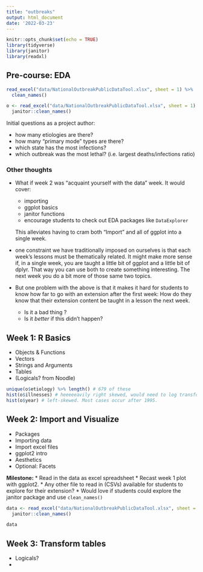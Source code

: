 ```yaml
---
title: "outbreaks"
output: html_document
date: '2022-03-23'
---
```


```r
knitr::opts_chunk$set(echo = TRUE)
library(tidyverse)
library(janitor)
library(readxl)
```

## Pre-course: EDA

```r
read_excel("data/NationalOutbreakPublicDataTool.xlsx", sheet = 1) %>%
  clean_names() 

o <- read_excel("data/NationalOutbreakPublicDataTool.xlsx", sheet = 1) %>%
  janitor::clean_names()
```

Initial questions as a project author:

* how many etiologies are there?
* how many "primary mode" types are there?
* which state has the most infections?
* which outbreak was the most lethal? (i.e. largest deaths/infections ratio)

### Other thoughts

* What if week 2 was "acquaint yourself with the data" week. It would cover:
  * importing
  * ggplot basics
  * janitor functions
  * encourage students to check out EDA packages like `DataExplorer`
  
  This alleviates having to cram both "Import" and all of ggplot into a single week.
  
* one constraint we have traditionally imposed on ourselves is that each week's lessons must be thematically related. It might make more sense if, in a single week, you are taught a little bit of ggplot and a little bit of dplyr. That way you can use both to create something interesting. The next week you do a bit more of those same two topics. 

* But one problem with the above is that it makes it hard for students to know how far to go with an extension after the first week: How do they know that their extension content be taught in a lesson the next week. 
    + Is it a bad thing ?
    + Is it *better* if this didn't happen?

## Week 1: R Basics

* Objects & Functions
* Vectors
* Strings and Arguments
* Tables
* (Logicals? from Noodle)

```r
unique(o$etiology) %>% length() # 679 of these
hist(o$illnesses) # heeeeeavily right skewed, would need to log transform
hist(o$year) # left-skewed. Most cases occur after 1995.
```

## Week 2: Import and Visualize

* Packages
* Importing data
* Import excel files
* ggplot2 intro
* Aesthetics
* Optional: Facets

**Milestone:**
* Read in the data as excel spreadsheet
* Recast week 1 plot with ggplot2.
* Any other file to read in (CSVs) available for students to explore for their extension?
* Would love if students could explore the janitor package and use `clean_names()`

```r
data <- read_excel("data/NationalOutbreakPublicDataTool.xlsx", sheet = 1) %>%
  janitor::clean_names()

data
```


## Week 3: Transform tables

* Logicals?
* 
